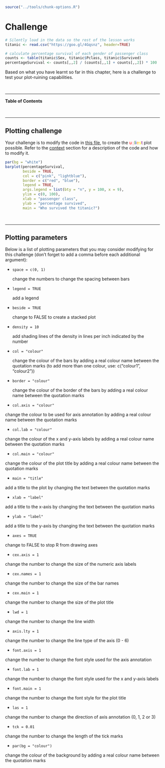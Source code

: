 
```r
source("../tools/chunk-options.R")
```

# Challenge 

```r
# Silently load in the data so the rest of the lesson works
titanic <- read.csv("https://goo.gl/4Gqsnz", header=TRUE)

# calculate percentage survival of each gender of passenger class
counts <- table(titanic$Sex, titanic$Pclass, titanic$Survived)
percentageSurvival <- counts[,,2] / (counts[,,1] + counts[,,2]) * 100
```

Based on what you have learnt so far in this chapter, here is a challenge to test your plot-ruining capabilities.

<br>

--- 

**Table of Contents**

<!-- toc -->

<br>

---

## Plotting challenge

Your challenge is to modify the code in [this file](plottingChallenge.R), to create the <span style="color:red">u</span><span style="color:pink">g</span><span style="color:green">l</span><span style="color:blue">i</span><span style="color:orange">e</span><span style="color:yellow">s</span><span style="color:purple">t</span> plot possible. Refer to the [context](context.html) section for a description of the code and how to modify it.

<!--sec data-title="Example of a pretty plot" data-id="tip1" data-show=true data-collapse=true ces-->
```r
par(bg = "white")
barplot(percentageSurvival, 
        beside = TRUE, 
        col = c("pink", "lightblue"),
        border = c("red", "blue"),
        legend = TRUE, 
        args.legend = list(bty = "n", y = 100, x = 9), 
        ylim = c(0, 100),  
        xlab = "passenger class", 
        ylab = "percentage survived", 
        main = "Who survived the titanic?")
```
<!--endsec-->

<br>

---

## Plotting parameters 

Below is a list of plotting parameters that you may consider modifying for this challenge (don't forget to add a comma before each additional argument):

* `space = c(0, 1)` 
  
  change the numbers to change the spacing between bars

* `legend = TRUE`  

  add a legend

* `beside = TRUE`  	

  change to FALSE to create a stacked plot

* `density = 10`       	

  add shading lines of the density in lines per inch indicated by the number

* `col = "colour"`     	

  change the colour of the bars by adding a real colour name between the quotation marks (to add more than one colour, use: c("colour1", "colour2"))

* `border = "colour"`  

  change the colour of the border of the bars by adding a real colour name between the quotation marks

* `col.axis = "colour"`

 change the colour to be used for axis annotation by adding a real colour name between the quotation marks

* `col.lab = "colour"`

 change the colour of the x and y-axis labels by adding a real colour name between the quotation marks

* `col.main = "colour"`

 change the colour of the plot title by adding a real colour name between the quotation marks

* `main = "title"`       	

 add a title to the plot by changing the text between the quotation marks

* `xlab = "label"`      	

 add a title to the x-axis by changing the text between the quotation marks

* `ylab = "label"`      	

 add a title to the y-axis by changing the text between the quotation marks

* `axes = TRUE`     	

 change to FALSE to stop R from drawing axes

* `cex.axis = 1`        	

 change the number to change the size of the numeric axis labels

* `cex.names = 1`  	

 change the number to change the size of the bar names

* `cex.main = 1`      	

 change the number to change the size of the plot title

* `lwd = 1`                	

 change the number to change the line width

* `axis.lty = 1`          

 change the number to change the line type of the axis (0 - 6)

* `font.axis = 1`       	

 change the number to change the font style used for the axis annotation

* `font.lab = 1`         	

 change the number to change the font style used for the x and y-axis labels

* `font.main = 1`     	

 change the number to change the font style for the plot title

* `las = 1`                

 change the number to change the direction of axis annotation (0, 1, 2 or 3)

* `tck = 0.01`       	

 change the number to change the length of the tick marks

* `par(bg = "colour")` 

 change the colour of the background by adding a real colour name between the quotation marks
